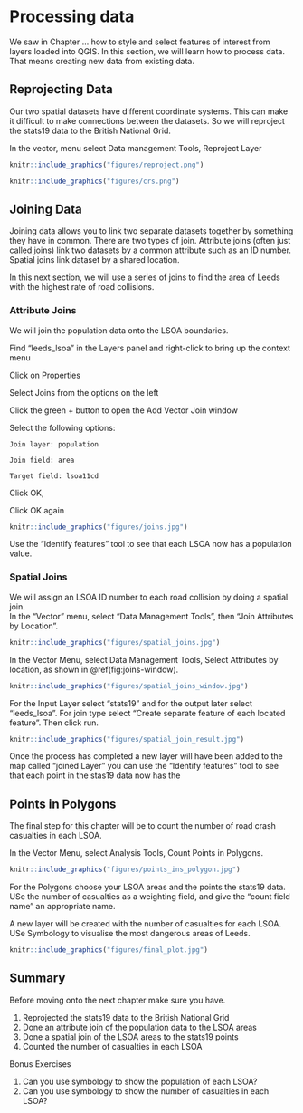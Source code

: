 # Processing data

We saw in Chapter ... how to style and select features of interest from layers loaded into QGIS.
In this section, we will learn how to process data.
That means creating new data from existing data.

## Reprojecting Data

Our two spatial datasets have different coordinate systems. This can make it difficult to make connections between the datasets. So we will reproject the stats19 data to the British National Grid.

In the vector, menu select Data management Tools, Reproject Layer

```r
knitr::include_graphics("figures/reproject.png")
```

```r
knitr::include_graphics("figures/crs.png")
```

## Joining Data

Joining data allows you to link two separate datasets together by something they have in common. There are two types of join.  Attribute joins (often just called joins) link two datasets by a common attribute such as an ID number. Spatial joins link dataset by a shared location.

In this next section, we will use a series of joins to find the area of Leeds with the highest rate of road collisions.

### Attribute Joins

We will join the population data onto the LSOA boundaries.

Find “leeds_lsoa” in the Layers panel and right-click to bring up the context menu

Click on Properties

Select Joins from the options on the left

Click the green + button to open the Add Vector Join window

Select the following options:

    Join layer: population
    
    Join field: area
    
    Target field: lsoa11cd
    
Click OK,

Click OK again

```r
knitr::include_graphics("figures/joins.jpg")
```


Use the “Identify features” tool to see that each LSOA now has a population value.


### Spatial Joins
We will assign an LSOA ID number to each road collision by doing a spatial join.  
In the “Vector” menu, select “Data Management Tools”, then “Join Attributes by Location”.

```r
knitr::include_graphics("figures/spatial_joins.jpg")
```

In the Vector Menu, select Data Management Tools, Select Attributes by location, as shown in \@ref(fig:joins-window).

```r
knitr::include_graphics("figures/spatial_joins_window.jpg")
```

For the Input Layer select "stats19" and for the output later select "leeds_lsoa". For join type select "Create separate feature of each located feature". Then click run.


```r
knitr::include_graphics("figures/spatial_join_result.jpg")
```

Once the process has completed a new layer will have been added to the map called "joined Layer" you can use the “Identify features” tool to see that each point in the stas19 data now has the  

## Points in Polygons

The final step for this chapter will be to count the number of road crash casualties in each LSOA.

In the Vector Menu, select Analysis Tools, Count Points in Polygons.

```r
knitr::include_graphics("figures/points_ins_polygon.jpg")
```

For the Polygons choose your LSOA areas and the points the stats19 data. USe the number of casualties as a weighting field, and give the "count field name" an appropriate name.

A new layer will be created with the number of casualties for each LSOA. USe Symbology to visualise the most dangerous areas of Leeds.


```r
knitr::include_graphics("figures/final_plot.jpg")
```

<!-- ## Attribute calculations -->

<!-- New attributes can be added to datasets with the Calculator... -->

<!-- ## Buffers -->

<!-- ## Spatial subsetting -->


## Summary 

Before moving onto the next chapter make sure you have.

1. Reprojected the stats19 data to the British National Grid
1. Done an attribute join of the population data to the LSOA areas
1. Done a spatial join of the LSOA areas to the stats19 points
1. Counted the number of casualties in each LSOA

Bonus Exercises

1. Can you use symbology to show the population of each LSOA?
1. Can you use symbology to show the number of casualties in each LSOA?

